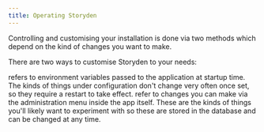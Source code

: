 ```yaml
---
title: Operating Storyden
---
```


Controlling and customising your installation is done via two methods which depend on the kind of changes you want to make.

There are two ways to customise Storyden to your needs:

<Cards>
  <Card href="/docs/operation/configuration" title="Configuration">
    refers to environment variables passed to the application at startup time.
    The kinds of things under configuration don't change very often once set, so
    they require a restart to take effect.
  </Card>
  <Card href="/docs/operation/settings" title="Settings">
    refer to changes you can make via the administration menu inside the app
    itself. These are the kinds of things you'll likely want to experiment with
    so these are stored in the database and can be changed at any time.
  </Card>
</Cards>
